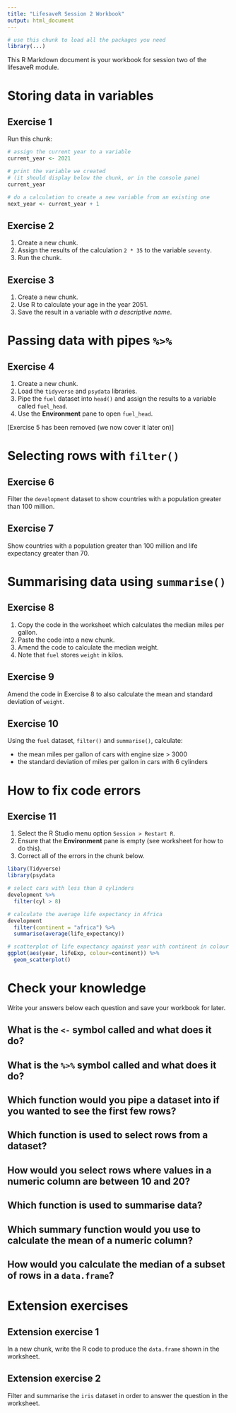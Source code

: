 ```yaml
---
title: "LifesaveR Session 2 Workbook"
output: html_document
---
```


```r
# use this chunk to load all the packages you need
library(...)
```

This R Markdown document is your workbook for session two of the lifesaveR module.


# Storing data in variables

## Exercise 1

Run this chunk:

```r
# assign the current year to a variable
current_year <- 2021

# print the variable we created
# (it should display below the chunk, or in the console pane)
current_year

# do a calculation to create a new variable from an existing one
next_year <- current_year + 1
```

## Exercise 2

1. Create a new chunk.
2. Assign the results of the calculation `2 * 35` to the variable `seventy`.
3. Run the chunk.

## Exercise 3

1. Create a new chunk.
2. Use R to calculate your age in the year 2051.
3. Save the result in a variable _with a descriptive name_.




# Passing data with pipes `%>%`

## Exercise 4

1. Create a new chunk.
2. Load the `tidyverse` and `psydata` libraries.
3. Pipe the `fuel` dataset into `head()` and assign the results to a variable called `fuel_head`.
4. Use the **Environment** pane to open `fuel_head`.



[Exercise 5 has been removed (we now cover it later on)]



# Selecting rows with `filter()`

## Exercise 6

Filter the `development` dataset to show countries with a population greater than 100 million.

## Exercise 7

Show countries with a population greater than 100 million and life expectancy greater than 70.




# Summarising data using `summarise()`

## Exercise 8

1. Copy the code in the worksheet which calculates the median miles per gallon.
2. Paste the code into a new chunk.
3. Amend the code to calculate the median weight.
4. Note that `fuel` stores `weight` in kilos.

## Exercise 9

Amend the code in Exercise 8 to also calculate the mean and standard deviation of `weight`.

## Exercise 10

Using the `fuel` dataset, `filter()` and `summarise()`, calculate:

- the mean miles per gallon of cars with engine size > 3000
- the standard deviation of miles per gallon in cars with 6 cylinders




# How to fix code errors

## Exercise 11

1. Select the R Studio menu option `Session > Restart R`.
2. Ensure that the **Environment** pane is empty (see worksheet for how to do this).
3. Correct all of the errors in the chunk below.

```r
libary(Tidyverse)
library(psydata

# select cars with less than 8 cylinders
development %>%
  filter(cyl > 8)

# calculate the average life expectancy in Africa
development
  filter(continent = "africa") %>%
  summarise(average(life_expectancy))

# scatterplot of life expectancy against year with continent in colour
ggplot(aes(year, lifeExp, colour=continent)) %>%
  geom_scatterplot()
```




# Check your knowledge

Write your answers below each question and save your workbook for later.

## What is the `<-` symbol called and what does it do?

## What is the `%>%` symbol called and what does it do?

## Which function would you pipe a dataset into if you wanted to see the first few rows?

## Which function is used to select rows from a dataset?

## How would you select rows where values in a numeric column are between 10 and 20?

## Which function is used to summarise data?

## Which summary function would you use to calculate the mean of a numeric column?

## How would you calculate the median of a subset of rows in a `data.frame`?




# Extension exercises

## Extension exercise 1

In a new chunk, write the R code to produce the `data.frame` shown in the worksheet.

## Extension exercise 2

Filter and summarise the `iris` dataset in order to answer the question in the worksheet.
